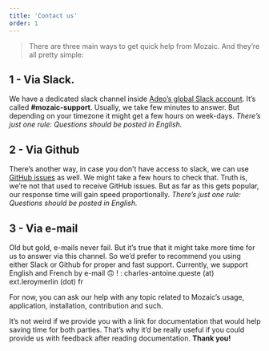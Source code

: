 ```yaml
---
title: 'Contact us'
order: 1
---
```


> There are three main ways to get quick help from Mozaic. And they’re all pretty simple:

## 1 - Via Slack.

We have a dedicated slack channel inside [Adeo’s global Slack account](https://adeo-tech-community.slack.com). It’s called **#mozaic-support**. Usually, we take few minutes to answer. But depending on your timezone it might get a few hours on week-days.
_There’s just one rule: Questions should be posted in English._

## 2 - Via Github

There’s another way, in case you don’t have access to slack, we can use [GitHub issues](https://github.com/adeo/mozaic-design-system/issues) as well. We might take a few hours to check that. Truth is, we’re not that used to receive GitHub issues. But as far as this gets popular, our response time will gain speed proportionally.
_There’s just one rule: Questions should be posted in English._

## 3 - Via e-mail

Old but gold, e-mails never fail. But it’s true that it might take more time for us to answer via this channel. So we’d prefer to recommend you using either Slack or Github for proper and fast support.
Currently, we support English and French by e-mail 🙃 ! : charles-antoine.queste (at) ext.leroymerlin (dot) fr

For now, you can ask our help with any topic related to Mozaic’s usage, application, installation, contribution and such.

It’s not weird if we provide you with a link for documentation that would help saving time for both parties. That’s why it’d be really useful if you could provide us with feedback after reading documentation. **Thank you!**
